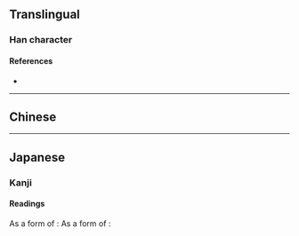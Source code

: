 {{also|滬|濾}}
{{character info/new}}
==Translingual==

===Han character===
{{Han char|rn=85|rad=水|as=04|sn=7|four=|canj=EIS|ids=⿰氵户 <small>(G)</small>, ⿰氵戶 <small>(HT)</small>, ⿰氵戸 <small>(J)</small>}}

====References====
* {{Han ref|kx=0612.121|hdz=31572.060|uh=6CAA|ud=27818}}

----

==Chinese==
{{zh-see|滬}}

----

==Japanese==
{{ja-kanji forms|沪|濾}}
{{ja-kanji forms|沪|瀘}}

===Kanji===
{{ja-kanji|grade=9|rs=水04|kyu=濾}}

====Readings====
As a {{w|shinjitai}} form of {{ja-l|濾}}:
{{ja-readings
|goon=ろ
|kanon=りょ
|kun=こ-す
}}
As a {{w|shinjitai}} form of {{ja-l|瀘}}:
{{ja-readings
|goon=る
|kanon=ろ}}